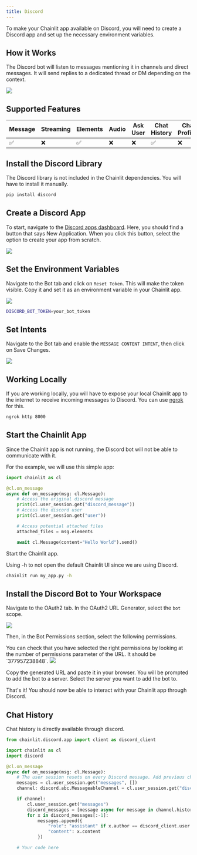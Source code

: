 ```yaml
---
title: Discord
---
```


To make your Chainlit app available on Discord, you will need to create a Discord app and set up the necessary environment variables.

## How it Works

The Discord bot will listen to messages mentioning it in channels and direct messages.
It will send replies to a dedicated thread or DM depending on the context.

<Frame caption="Preview">
  <img src="/images/discord/demo.gif" />
</Frame>

## Supported Features

| Message | Streaming | Elements | Audio | Ask User | Chat History | Chat Profiles | Feedback |
| ------- | --------- | -------- | ----- | -------- | ------------ | ------------- | -------- |
| ✅      | ❌        | ✅       | ❌    | ❌       | ✅           | ❌            | ✅       |

## Install the Discord Library

The Discord library is not included in the Chainlit dependencies. You will have to install it manually.

```bash
pip install discord
```

## Create a Discord App

To start, navigate to the [Discord apps dashboard](https://discord.com/developers/applications). Here, you should find a button that says New Application. When you click this button, select the option to create your app from scratch.

<Frame caption="Create a Discord App">
  <img src="/images/discord/create-app.png" />
</Frame>

## Set the Environment Variables

Navigate to the Bot tab and click on `Reset Token`. This will make the token visible. Copy it and set it as an environment variable in your Chainlit app.

<Frame caption="Copy the Bot Token">
  <img src="/images/discord/bot-token.png" />
</Frame>

```bash
DISCORD_BOT_TOKEN=your_bot_token
```

## Set Intents

Navigate to the Bot tab and enable the `MESSAGE CONTENT INTENT`, then click on Save Changes.

<Frame caption="Set Intents">
  <img src="/images/discord/intent.png" />
</Frame>

## Working Locally

If you are working locally, you will have to expose your local Chainlit app to the internet to receive incoming messages to Discord. You can use [ngrok](https://ngrok.com/) for this.

```bash
ngrok http 8000
```

## Start the Chainlit App

Since the Chainlit app is not running, the Discord bot will not be able to communicate with it.

For the example, we will use this simple app:

```python my_app.py
import chainlit as cl

@cl.on_message
async def on_message(msg: cl.Message):
    # Access the original discord message
    print(cl.user_session.get("discord_message"))
    # Access the discord user
    print(cl.user_session.get("user"))

    # Access potential attached files
    attached_files = msg.elements

    await cl.Message(content="Hello World").send()
```

Start the Chainlit app.

<Note>
  Using -h to not open the default Chainlit UI since we are using Discord.
</Note>

```bash
chainlit run my_app.py -h
```

## Install the Discord Bot to Your Workspace

Navigate to the OAuth2 tab. In the OAuth2 URL Generator, select the `bot` scope.

<Frame caption="Configure Installation">
  <img src="/images/discord/install-bot.png" />
</Frame>

Then, in the Bot Permissions section, select the following permissions.

<Note>
  You can check that you have selected the right permissions by looking at the
  number of permissions parameter of the URL. It should be `377957238848`.
</Note>

<Frame caption="Bot Permissions">
  <img src="/images/discord/bot-permissions.png" />
</Frame>

Copy the generated URL and paste it in your browser. You will be prompted to add the bot to a server. Select the server you want to add the bot to.

That's it! You should now be able to interact with your Chainlit app through Discord.

## Chat History

Chat history is directly available through discord.

```python
from chainlit.discord.app import client as discord_client

import chainlit as cl
import discord

@cl.on_message
async def on_message(msg: cl.Message):
    # The user session resets on every Discord message. Add previous chat messages manually.
    messages = cl.user_session.get("messages", [])
    channel: discord.abc.MessageableChannel = cl.user_session.get("discord_channel")

    if channel:
        cl.user_session.get("messages")
        discord_messages = [message async for message in channel.history(limit=limit, oldest_first=True)]
        for x in discord_messages[:-1]:
            messages.append({
                "role": "assistant" if x.author == discord_client.user else "user",
                "content": x.content
            })

    # Your code here
```
